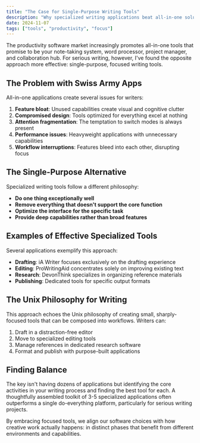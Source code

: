 ```yaml
---
title: "The Case for Single-Purpose Writing Tools"
description: "Why specialized writing applications beat all-in-one solutions."
date: 2024-11-07
tags: ["tools", "productivity", "focus"]
---
```


The productivity software market increasingly promotes all-in-one tools that promise to be your note-taking system, word processor, project manager, and collaboration hub. For serious writing, however, I've found the opposite approach more effective: single-purpose, focused writing tools.

## The Problem with Swiss Army Apps

All-in-one applications create several issues for writers:

1. **Feature bloat**: Unused capabilities create visual and cognitive clutter
2. **Compromised design**: Tools optimized for everything excel at nothing
3. **Attention fragmentation**: The temptation to switch modes is always present
4. **Performance issues**: Heavyweight applications with unnecessary capabilities
5. **Workflow interruptions**: Features bleed into each other, disrupting focus

## The Single-Purpose Alternative

Specialized writing tools follow a different philosophy:

- **Do one thing exceptionally well**
- **Remove everything that doesn't support the core function**
- **Optimize the interface for the specific task**
- **Provide deep capabilities rather than broad features**

## Examples of Effective Specialized Tools

Several applications exemplify this approach:

- **Drafting**: iA Writer focuses exclusively on the drafting experience
- **Editing**: ProWritingAid concentrates solely on improving existing text
- **Research**: DevonThink specializes in organizing reference materials
- **Publishing**: Dedicated tools for specific output formats

## The Unix Philosophy for Writing

This approach echoes the Unix philosophy of creating small, sharply-focused tools that can be composed into workflows. Writers can:

1. Draft in a distraction-free editor
2. Move to specialized editing tools
3. Manage references in dedicated research software
4. Format and publish with purpose-built applications

## Finding Balance

The key isn't having dozens of applications but identifying the core activities in your writing process and finding the best tool for each. A thoughtfully assembled toolkit of 3-5 specialized applications often outperforms a single do-everything platform, particularly for serious writing projects.

By embracing focused tools, we align our software choices with how creative work actually happens: in distinct phases that benefit from different environments and capabilities.
